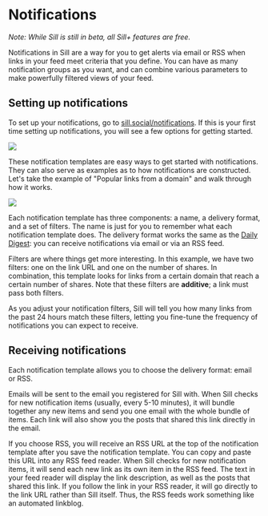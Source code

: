 # Notifications

*Note: While Sill is still in beta, all Sill+ features are free.*

Notifications in Sill are a way for you to get alerts via email or RSS when links in your feed meet criteria that you define. You can have as many notification groups as you want, and can combine various parameters to make powerfully filtered views of your feed.

## Setting up notifications

To set up your notifications, go to [sill.social/notifications](https://sill.social/notifications). If this is your first time setting up notifications, you will see a few options for getting started.

<div style={{
  maxWidth: "500px",
  margin: "0 auto"
}}>
<img src={require('./assets/notifications-start.png').default} style={{
  width: "100%",
  height: "auto"
}} />
</div>

These notification templates are easy ways to get started with notifications. They can also serve as examples as to how notifications are constructed. Let's take the example of "Popular links from a domain" and walk through how it works.

<div style={{
  maxWidth: "500px",
  margin: "0 auto"
}}>
<img src={require('./assets/popular-links.png').default} style={{
  width: "100%",
  height: "auto"
}} />
</div>

Each notification template has three components: a name, a delivery format, and a set of filters. The name is just for you to remember what each notification template does. The delivery format works the same as the [Daily Digest](./daily-digest.mdx): you can receive notifications via email or via an RSS feed.

Filters are where things get more interesting. In this example, we have two filters: one on the link URL and one on the number of shares. In combination, this template looks for links from a certain domain that reach a certain number of shares. Note that these filters are **additive**; a link must pass both filters.

As you adjust your notification filters, Sill will tell you how many links from the past 24 hours match these filters, letting you fine-tune the frequency of notifications you can expect to receive.

## Receiving notifications

Each notification template allows you to choose the delivery format: email or RSS. 

Emails will be sent to the email you registered for Sill with. When Sill checks for new notification items (usually, every 5-10 minutes), it will bundle together any new items and send you one email with the whole bundle of items. Each link will also show you the posts that shared this link directly in the email.

If you choose RSS, you will receive an RSS URL at the top of the notification template after you save the notification template. You can copy and paste this URL into any RSS feed reader. When Sill checks for new notification items, it will send each new link as its own item in the RSS feed. The text in your feed reader will display the link description, as well as the posts that shared this link. If you follow the link in your RSS reader, it will go directly to the link URL rather than Sill itself. Thus, the RSS feeds work something like an automated linkblog.